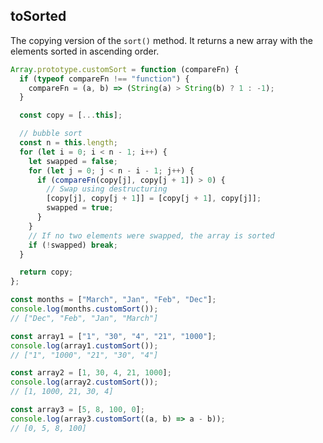 
## toSorted

The copying version of the `sort()` method. It returns a
new array with the elements sorted in ascending order.

```js
Array.prototype.customSort = function (compareFn) {
  if (typeof compareFn !== "function") {
    compareFn = (a, b) => (String(a) > String(b) ? 1 : -1);
  }

  const copy = [...this];

  // bubble sort
  const n = this.length;
  for (let i = 0; i < n - 1; i++) {
    let swapped = false;
    for (let j = 0; j < n - i - 1; j++) {
      if (compareFn(copy[j], copy[j + 1]) > 0) {
        // Swap using destructuring
        [copy[j], copy[j + 1]] = [copy[j + 1], copy[j]];
        swapped = true;
      }
    }
    // If no two elements were swapped, the array is sorted
    if (!swapped) break;
  }

  return copy;
};

const months = ["March", "Jan", "Feb", "Dec"];
console.log(months.customSort());
// ["Dec", "Feb", "Jan", "March"]

const array1 = ["1", "30", "4", "21", "1000"];
console.log(array1.customSort());
// ["1", "1000", "21", "30", "4"]

const array2 = [1, 30, 4, 21, 1000];
console.log(array2.customSort());
// [1, 1000, 21, 30, 4]

const array3 = [5, 8, 100, 0];
console.log(array3.customSort((a, b) => a - b));
// [0, 5, 8, 100]
```
